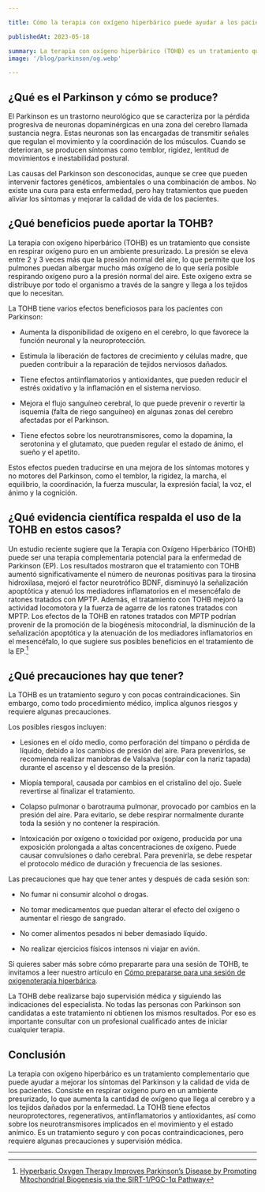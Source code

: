 ```yaml
---

title: Cómo la terapia con oxígeno hiperbárico puede ayudar a los pacientes con Parkinson

publishedAt: 2023-05-18

summary: La terapia con oxígeno hiperbárico (TOHB) es un tratamiento que consiste en respirar oxígeno puro en un ambiente presurizado. En este artículo te explicamos cómo puede beneficiar a las personas que sufren de Parkinson, una enfermedad neurológica degenerativa que afecta el movimiento y la coordinación.
image: '/blog/parkinson/og.webp'

---
```


## ¿Qué es el Parkinson y cómo se produce?

El Parkinson es un trastorno neurológico que se caracteriza por la pérdida progresiva de neuronas dopaminérgicas en una zona del cerebro llamada sustancia negra. Estas neuronas son las encargadas de transmitir señales que regulan el movimiento y la coordinación de los músculos. Cuando se deterioran, se producen síntomas como temblor, rigidez, lentitud de movimientos e inestabilidad postural.

Las causas del Parkinson son desconocidas, aunque se cree que pueden intervenir factores genéticos, ambientales o una combinación de ambos. No existe una cura para esta enfermedad, pero hay tratamientos que pueden aliviar los síntomas y mejorar la calidad de vida de los pacientes.

## ¿Qué beneficios puede aportar la TOHB?

La terapia con oxígeno hiperbárico (TOHB) es un tratamiento que consiste en respirar oxígeno puro en un ambiente presurizado. La presión se eleva entre 2 y 3 veces más que la presión normal del aire, lo que permite que los pulmones puedan albergar mucho más oxígeno de lo que sería posible respirando oxígeno puro a la presión normal del aire. Este oxígeno extra se distribuye por todo el organismo a través de la sangre y llega a los tejidos que lo necesitan.

La TOHB tiene varios efectos beneficiosos para los pacientes con Parkinson:

- Aumenta la disponibilidad de oxígeno en el cerebro, lo que favorece la función neuronal y la neuroprotección.

- Estimula la liberación de factores de crecimiento y células madre, que pueden contribuir a la reparación de tejidos nerviosos dañados.

- Tiene efectos antiinflamatorios y antioxidantes, que pueden reducir el estrés oxidativo y la inflamación en el sistema nervioso.

- Mejora el flujo sanguíneo cerebral, lo que puede prevenir o revertir la isquemia (falta de riego sanguíneo) en algunas zonas del cerebro afectadas por el Parkinson.

- Tiene efectos sobre los neurotransmisores, como la dopamina, la serotonina y el glutamato, que pueden regular el estado de ánimo, el sueño y el apetito.

Estos efectos pueden traducirse en una mejora de los síntomas motores y no motores del Parkinson, como el temblor, la rigidez, la marcha, el equilibrio, la coordinación, la fuerza muscular, la expresión facial, la voz, el ánimo y la cognición.


## ¿Qué evidencia científica respalda el uso de la TOHB en estos casos?

Un estudio reciente sugiere que la Terapia con Oxígeno Hiperbárico (TOHB) puede ser una terapia complementaria potencial para la enfermedad de Parkinson (EP). Los resultados mostraron que el tratamiento con TOHB aumentó significativamente el número de neuronas positivas para la tirosina hidroxilasa, mejoró el factor neurotrófico BDNF, disminuyó la señalización apoptótica y atenuó los mediadores inflamatorios en el mesencéfalo de ratones tratados con MPTP. Además, el tratamiento con TOHB mejoró la actividad locomotora y la fuerza de agarre de los ratones tratados con MPTP. Los efectos de la TOHB en ratones tratados con MPTP podrían provenir de la promoción de la biogénesis mitocondrial, la disminución de la señalización apoptótica y la atenuación de los mediadores inflamatorios en el mesencéfalo, lo que sugiere sus posibles beneficios en el tratamiento de la EP.[^1]

## ¿Qué precauciones hay que tener?

La TOHB es un tratamiento seguro y con pocas contraindicaciones. Sin embargo, como todo procedimiento médico, implica algunos riesgos y requiere algunas precauciones.

Los posibles riesgos incluyen:

- Lesiones en el oído medio, como perforación del tímpano o pérdida de líquido, debido a los cambios de presión del aire. Para prevenirlos, se recomienda realizar maniobras de Valsalva (soplar con la nariz tapada) durante el ascenso y el descenso de la presión.

- Miopía temporal, causada por cambios en el cristalino del ojo. Suele revertirse al finalizar el tratamiento.

- Colapso pulmonar o barotrauma pulmonar, provocado por cambios en la presión del aire. Para evitarlo, se debe respirar normalmente durante toda la sesión y no contener la respiración.

- Intoxicación por oxígeno o toxicidad por oxígeno, producida por una exposición prolongada a altas concentraciones de oxígeno. Puede causar convulsiones o daño cerebral. Para prevenirla, se debe respetar el protocolo médico de duración y frecuencia de las sesiones.

Las precauciones que hay que tener antes y después de cada sesión son:

- No fumar ni consumir alcohol o drogas.

- No tomar medicamentos que puedan alterar el efecto del oxígeno o aumentar el riesgo de sangrado.

- No comer alimentos pesados ni beber demasiado líquido.

- No realizar ejercicios físicos intensos ni viajar en avión.

Si quieres saber más sobre cómo prepararte para una sesión de TOHB, te invitamos a leer nuestro artículo en [Cómo prepararse para una sesión de oxigenoterapia hiperbárica](/blog/recomendaciones).

La TOHB debe realizarse bajo supervisión médica y siguiendo las indicaciones del especialista. No todas las personas con Parkinson son candidatas a este tratamiento ni obtienen los mismos resultados. Por eso es importante consultar con un profesional cualificado antes de iniciar cualquier terapia.

## Conclusión

La terapia con oxígeno hiperbárico es un tratamiento complementario que puede ayudar a mejorar los síntomas del Parkinson y la calidad de vida de los pacientes. Consiste en respirar oxígeno puro en un ambiente presurizado, lo que aumenta la cantidad de oxígeno que llega al cerebro y a los tejidos dañados por la enfermedad. La TOHB tiene efectos neuroprotectores, regenerativos, antiinflamatorios y antioxidantes, así como sobre los neurotransmisores implicados en el movimiento y el estado anímico. Es un tratamiento seguro y con pocas contraindicaciones, pero requiere algunas precauciones y supervisión médica.

---

[^1]: [Hyperbaric Oxygen Therapy Improves Parkinson’s Disease by Promoting Mitochondrial Biogenesis via the SIRT-1/PGC-1α Pathway](https://www.ncbi.nlm.nih.gov/pmc/articles/PMC9138219/)
